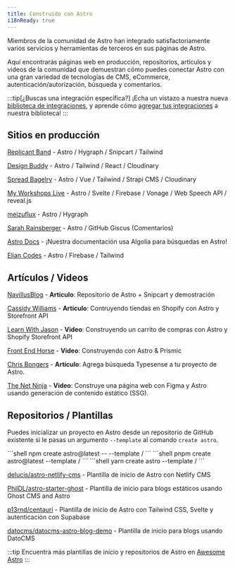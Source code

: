 ```yaml
---
title: Construido con Astro
i18nReady: true
---
```




Miembros de la comunidad de Astro han integrado satisfactoriamente varios servicios y herramientas de terceros en sus páginas de Astro.

Aquí encontrarás páginas web en producción, repositorios, artículos y videos de la comunidad que demuestran cómo puedes conectar Astro con una gran variedad de tecnologías de CMS, eCommerce, autenticación/autorización, búsqueda y comentarios.

:::tip[¿Buscas una integración específica?]
¡Echa un vistazo a nuestra nueva [biblioteca de integraciones](https://astro.build/integrations), y aprende cómo [agregar tus integraciones](/es/reference/publish-to-npm/#biblioteca-de-integraciones) a nuestra biblioteca!
:::

## Sitios en producción

[Replicant Band](https://replicant.band) - Astro / Hygraph / Snipcart / Tailwind

[Design Buddy](https://design-buddy.netlify.app) - Astro / Tailwind / React / Cloudinary

[Spread Bagelry](https://spreadbagelry.com) - Astro / Vue / Tailwind / Strapi CMS / Cloudinary

[My Workshops Live](https://myworkshops.live) - Astro / Svelte / Firebase / Vonage / Web Speech API / reveal.js

[meizuflux](https://meizuflux.com/) - Astro / Hygraph

[Sarah Rainsberger](https://www.rainsberger.ca/) - Astro / GitHub Giscus (Comentarios)

[Astro Docs](https://github.com/withastro/docs) - ¡Nuestra documentación usa Algolia para búsquedas en Astro!

[Elian Codes](https://www.elian.codes/) - Astro / Firebase / Tailwind


## Artículos / Videos

[NavillusBlog](https://navillus.dev/blog/astro-plus-snipcart) - **Artículo**: Repositorio de Astro + Snipcart y demostración

[Cassidy Williams](https://www.netlify.com/blog/2021/07/23/build-a-modern-shopping-site-with-astro-and-serverless-functions/) - **Artículo**: Contruyendo tiendas en Shopify con Astro y Storefront API

[Learn With Jason](https://youtube.com/watch?v=FJOJmKFngLI) - **Video**: Construyendo un carrito de compras con Astro y Shopify Storefront API

[Front End Horse](https://www.youtube.com/watch?v=qFUfuDSLdxM) - **Video**: Construyendo con Astro & Prismic

[Chris Bongers](https://aviyel.com/post/1006/adding-typesense-search-to-an-astro-static-generated-website) - **Artículo**: Agrega búsqueda Typesense a tu proyecto de Astro.

[The Net Ninja](https://www.youtube.com/playlist?list=PL4cUxeGkcC9hZm9NYpd4G-jhoeEk0ls--) - **Video**: Construye una página web con Figma y Astro usando generación de contenido estático (SSG).

## Repositorios / Plantillas

Puedes inicializar un proyecto en Astro desde un repositorio de GitHub existente si le pasas un argumento `--template` al comando `create astro`.

<PackageManagerTabs>
  <Fragment slot="npm">
  ```shell
  npm create astro@latest -- --template <usuario-github>/<github-repo>
  ```
  </Fragment>
  <Fragment slot="pnpm">
  ```shell
  pnpm create astro@latest --template <usuario-github>/<github-repo>
  ```
  </Fragment>
  <Fragment slot="yarn">
  ```shell
  yarn create astro --template <usuario-github>/<github-repo>
  ```
  </Fragment>
</PackageManagerTabs>

[delucis/astro-netlify-cms](https://github.com/delucis/astro-netlify-cms/) - Plantilla de inicio de Astro con Netlify CMS

[PhilDL/astro-starter-ghost](https://github.com/PhilDL/astro-starter-ghost) - Plantilla de inicio para blogs estáticos usando Ghost CMS and Astro

[p13rnd/centauri](https://github.com/p13rnd/centauri) - Plantilla de inicio de Astro con Tailwind CSS, Svelte y autenticación con Supabase

[datocms/datocms-astro-blog-demo](https://github.com/datocms/datocms-astro-blog-demo) - Plantilla de inicio para blogs usando DatoCMS


:::tip
Encuentra más plantillas de inicio y repositorios de Astro en [Awesome Astro](https://github.com/one-aalam/awesome-astro#%E2%84%B9%EF%B8%8F-repositoriesstarter-kitscomponents)
:::
